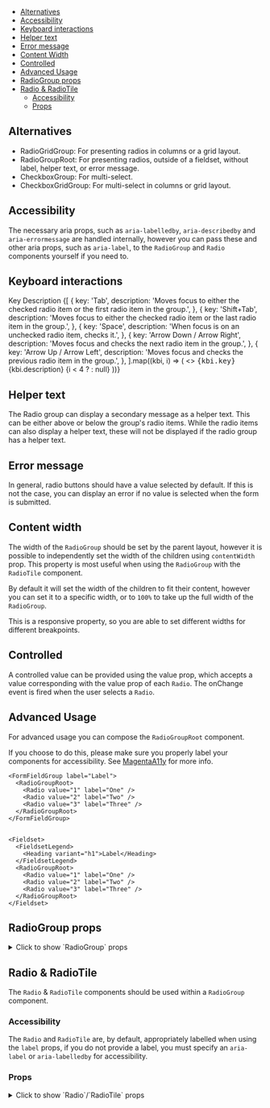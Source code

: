 



<Meta title="Web UI / Documentation / RadioGroup" />

<DocsHeader
  componentName="RadioGroup"
  figmaLink="https://www.figma.com/design/4FFYTLWJ2hQpj36JplQQUw/UW-Web-UI?node-id=902-9379"
  stories={RadioGroupStories}
/>

<Canvas of={RadioGroupStories.Workshop} sourceState="none" />

- [Alternatives](#alternatives)
- [Accessibility](#accessibility)
- [Keyboard interactions](#keyboard-interactions)
- [Helper text](#helper-text)
- [Error message](#error-message)
- [Content Width](#content-width)
- [Controlled](#controlled)
- [Advanced Usage](#advanced-usage)
- [RadioGroup props](#radiogroup-props)
- [Radio & RadioTile](#radio-&-radiotile)
  - [Accessibility](#accessibility)
  - [Props](#props)

## Alternatives

- RadioGridGroup: For presenting radios in columns or a grid layout.
- RadioGroupRoot: For presenting radios, outside of a fieldset, without label, helper text, or error message.
- CheckboxGroup: For multi-select.
- CheckboxGridGroup: For multi-select in columns or grid layout.

## Accessibility

The necessary aria props, such as `aria-labelledby`, `aria-describedby` and
`aria-errormessage` are handled internally, however you can pass these and
other aria props, such as `aria-label`, to the `RadioGroup` and `Radio`
components yourself if you need to.

## Keyboard interactions

<Flex direction="column" gap={2}>
  <Box display="flex" alignItems="baseline">
    <Box width={300}>
      <Text component="span">Key</Text>
    </Box>
    <Text component="span">Description</Text>
  </Box>
  <Divider />
  {[
    {
      key: 'Tab',
      description:
        'Moves focus to either the checked radio item or the first radio item in the group.',
    },
    {
      key: 'Shift+Tab',
      description:
        'Moves focus to either the checked radio item or the last radio item in the group.',
    },
    {
      key: 'Space',
      description: 'When focus is on an unchecked radio item, checks it.',
    },
    {
      key: 'Arrow Down / Arrow Right',
      description: 'Moves focus and checks the next radio item in the group.',
    },
    {
      key: 'Arrow Up / Arrow Left',
      description: 'Moves focus and checks the previous radio item in the group.',
    },
  ].map((kbi, i) => (
    <>
      <Box display="flex" alignItems="baseline">
        <Box width={300}>
          <kbd>{kbi.key}</kbd>
        </Box>
        <Text component="span" variant="body">
          {kbi.description}
        </Text>
      </Box>
      {i < 4 ? <Divider /> : null}
    </>
  ))}
</Flex>

## Helper text

The Radio group can display a secondary message as a helper text. This can be
either above or below the group's radio items. While the radio items can also
display a helper text, these will not be displayed if the radio group has a
helper text.

<Canvas of={RadioGroupStories.RadioHelperText} />

## Error message

In general, radio buttons should have a value selected by default. If this is
not the case, you can display an error if no value is selected when the form is
submitted.

<Canvas of={RadioGroupStories.ShowingError} />

## Content width

The width of the `RadioGroup` should be set by the parent layout, however it is
possible to independently set the width of the children using `contentWidth`
prop. This property is most useful when using the `RadioGroup` with the
`RadioTile` component.

By default it will set the width of the children to fit their content, however
you can set it to a specific width, or to `100%` to take up the full width of
the `RadioGroup`.

This is a responsive property, so you are able to set different widths for
different breakpoints.

<Canvas of={RadioGroupStories.ContentWidth} />

## Controlled

A controlled value can be provided using the value prop, which accepts a value
corresponding with the value prop of each `Radio`. The onChange event is fired
when the user selects a `Radio`.

<Canvas of={RadioGroupStories.Controlled} />

## Advanced Usage

For advanced usage you can compose the `RadioGroupRoot` component.

If you choose to do this, please make sure you properly label your components for accessibility. See [MagentaA11y](https://www.magentaa11y.com/checklist-web/radio/) for more info.

```tsx
<FormFieldGroup label="Label">
  <RadioGroupRoot>
    <Radio value="1" label="One" />
    <Radio value="2" label="Two" />
    <Radio value="3" label="Three" />
  </RadioGroupRoot>
</FormFieldGroup>


<Fieldset>
  <FieldsetLegend>
    <Heading variant="h1">Label</Heading>
  </FieldsetLegend>
  <RadioGroupRoot>
    <Radio value="1" label="One" />
    <Radio value="2" label="Two" />
    <Radio value="3" label="Three" />
  </RadioGroupRoot>
</Fieldset>
```

<Canvas of={RadioGroupStories.RadioGroupRootStory} />

## RadioGroup props

<details>
<summary><Text component="span" variant="body">Click to show `RadioGroup` props</Text></summary>

<ArgTypes of={RadioGroupStories} />

</details>

## Radio & RadioTile

The `Radio` & `RadioTile` components should be used within a `RadioGroup` component.

### Accessibility

The `Radio` and `RadioTile` are, by default, appropriately labelled when using
the `label` props, if you do not provide a label, you must specify an
`aria-label` or `aria-labelledby` for accessibility.

### Props

<details>
<summary><Text component="span" variant="body">Click to show `Radio`/`RadioTile` props</Text></summary>

<ArgTypes of={RadioStories} />

</details>
